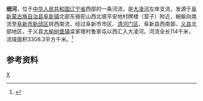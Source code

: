 {{Otheruses|细河|other=同名或類似名的其它條目描述}}
'''细河'''，位于[[中华人民共和国|中华人民共和国]][[辽宁省|辽宁省]]西部的一条河流，是[[大凌河|大凌河]]左岸支流，发源于[[阜新蒙古族自治县|阜新蒙古族自治县]][[阜新镇|阜新镇]]北部东骆驼山西北坡平安地村牌楼（营子）附近，蜿蜒向南流至[[阜新市|阜新市]][[新邱区|新邱区]]转西南流，经过阜新市市区、[[清河门区|清河门区]]、阜新县西南部、[[义县|义县]]北部地区，于义县[[大榆树堡镇|大榆树堡镇]]梁家塔村鲁家屯以西汇入大凌河。河流全长114千米，流域面积3308.3平方千米。<ref name="中国河湖大典">{{cite book zh |author=《[[中国河湖大典|中国河湖大典]]》编纂委员会 |title=《中国河湖大典·黑龙江、辽河卷》 |format=M |edition=1 |location=北京 |publisher=中国水利水电出版社 |date=2014年4月 |pages=357页 |id= ISBN 978-7-5170-1950-3}}</ref>
==参考资料==
{{reflist}}

{{China-river-stub}}
[[Category:辽宁河流|X]]